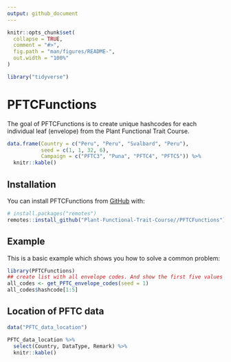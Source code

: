 ```yaml
---
output: github_document
---
```


<!-- README.md is generated from README.Rmd. Please edit that file -->

```r
knitr::opts_chunk$set(
  collapse = TRUE,
  comment = "#>",
  fig.path = "man/figures/README-",
  out.width = "100%"
)
```

```r
library("tidyverse")
```


# PFTCFunctions

<!-- badges: start -->
<!-- badges: end -->

The goal of PFTCFunctions is to create unique hashcodes for each individual leaf (envelope) from the Plant Functional Trait Course.

```r
data.frame(Country = c("Peru", "Peru", "Svalbard", "Peru"),
           seed = c(1, 1, 32, 6),
           Campaign = c("PFTC3", "Puna", "PFTC4", "PFTC5")) %>% 
  knitr::kable()
```


## Installation

You can install PFTCFunctions from [GitHub](https://github.com/) with:

```r
# install.packages("remotes")
remotes::install_github("Plant-Functional-Trait-Course//PFTCFunctions")
```

## Example

This is a basic example which shows you how to solve a common problem:

```r
library(PFTCFunctions)
## create list with all envelope codes. And show the first five values
all_codes <- get_PFTC_envelope_codes(seed = 1)
all_codes$hashcode[1:5]
```



## Location of PFTC data

```r
data("PFTC_data_location")

PFTC_data_location %>% 
  select(Country, DataType, Remark) %>% 
  knitr::kable()
```
